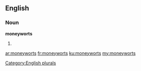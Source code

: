 ==English==

===Noun===
'''moneyworts'''

# {{plural of|moneywort}}

[[Category:English plurals]]

[[ar:moneyworts]]
[[fr:moneyworts]]
[[ku:moneyworts]]
[[my:moneyworts]]